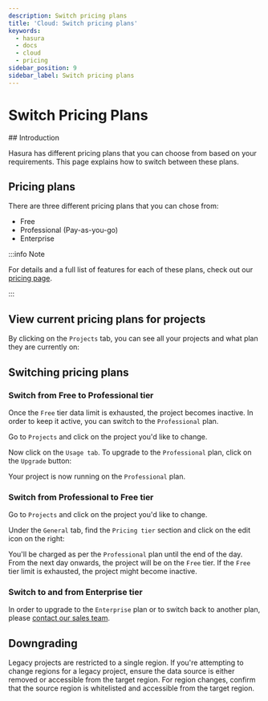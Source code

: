 ```yaml
---
description: Switch pricing plans
title: 'Cloud: Switch pricing plans'
keywords:
  - hasura
  - docs
  - cloud
  - pricing
sidebar_position: 9
sidebar_label: Switch pricing plans
---
```



# Switch Pricing Plans

<ProductBadge free pro ee />
## Introduction

Hasura has different pricing plans that you can choose from based on your requirements. This page explains how to switch
between these plans.

## Pricing plans

There are three different pricing plans that you can chose from:

- Free
- Professional (Pay-as-you-go)
- Enterprise

:::info Note

For details and a full list of features for each of these plans, check out our
[pricing page](https://hasura.io/pricing/).

:::

## View current pricing plans for projects

By clicking on the `Projects` tab, you can see all your projects and what plan they are currently on:

<Thumbnail src="/img/projects/project-pricing-plans.png" alt="Billing overview" width="1200px" />

## Switching pricing plans

### Switch from **Free** to **Professional** tier

Once the `Free` tier data limit is exhausted, the project becomes inactive. In order to keep it active, you can switch
to the `Professional` plan.

Go to `Projects` and click on the project you'd like to change.

Now click on the `Usage tab`. To upgrade to the `Professional` plan, click on the `Upgrade` button:

<Thumbnail src="/img/projects/upgrade-to-paid-plan.png" alt="Upgrade to the Professional plan" width="1200px" />

Your project is now running on the `Professional` plan.

### Switch from **Professional** to **Free** tier

Go to `Projects` and click on the project you'd like to change.

Under the `General` tab, find the `Pricing tier` section and click on the edit icon on the right:

<Thumbnail src="/img/projects/switch-to-free-plan.png" alt="Switch from Professional to Free tier" width="1200px" />

You'll be charged as per the `Professional` plan until the end of the day. From the next day onwards, the project will
be on the `Free` tier. If the `Free` tier limit is exhausted, the project might become inactive.

### Switch to and from **Enterprise** tier

In order to upgrade to the `Enterprise` plan or to switch back to another plan, please
[contact our sales team](https://hasura.io/contact-us/?type=hasuraenterprise).

## Downgrading

Legacy projects are restricted to a single region. If you're attempting to change regions for a legacy project, ensure
the data source is either removed or accessible from the target region. For region changes, confirm that the source
region is whitelisted and accessible from the target region.
